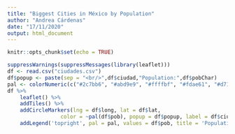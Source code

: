 ```yaml
---
title: "Biggest Cities in México by Population"
author: "Andrea Cárdenas"
date: "17/11/2020"
output: html_document
---
```


```r
knitr::opts_chunk$set(echo = TRUE)
```

```r
suppressWarnings(suppressMessages(library(leaflet)))
df <- read.csv("ciudades.csv")
df$popup <- paste(sep = "<br/>",df$ciudad,"Population:",df$pobChar)
pal <- colorNumeric(c("#2c7bb6", "#abd9e9", "#ffffbf", "#fdae61", "#d7191c"), c(800000,20120000))
df %>% 
    leaflet() %>%
    addTiles() %>%
    addCircleMarkers(lng = df$long, lat = df$lat,
                 color = ~pal(df$pob), popup = df$popup, label = df$ciudad, radius = ~sqrt(df$pob)*0.01) %>%
    addLegend('topright', pal = pal, values = df$pob, title = 'Population', opacity = 1)
```
